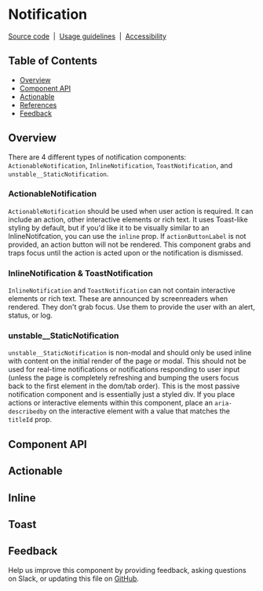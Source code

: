 
# Notification

[Source code](https://github.com/carbon-design-system/carbon/tree/main/packages/react/src/components/Notification)
&nbsp;|&nbsp;
[Usage guidelines](https://www.carbondesignsystem.com/components/notification/usage)
&nbsp;|&nbsp;
[Accessibility](https://www.carbondesignsystem.com/components/notification/accessibility)

## Table of Contents

- [Overview](#overview)
- [Component API](#component-api)
- [Actionable](#actionable)
- [References](#references)
- [Feedback](#feedback)

## Overview

There are 4 different types of notification components:
`ActionableNotification`, `InlineNotification`, `ToastNotification`, and
`unstable__StaticNotification`.

### ActionableNotification

`ActionableNotification` should be used when user action is required. It can
include an action, other interactive elements or rich text. It uses Toast-like
styling by default, but if you'd like it to be visually similar to an
InlineNotifcation, you can use the `inline` prop. If `actionButtonLabel` is not
provided, an action button will not be rendered. This component grabs and traps
focus until the action is acted upon or the notification is dismissed.

### InlineNotification & ToastNotification

`InlineNotification` and `ToastNotification` can not contain interactive
elements or rich text. These are announced by screenreaders when rendered. They
don't grab focus. Use them to provide the user with an alert, status, or log.

### unstable\_\_StaticNotification

`unstable__StaticNotification` is non-modal and should only be used inline with
content on the initial render of the page or modal. This should not be used for
real-time notifications or notifications responding to user input (unless the
page is completely refreshing and bumping the users focus back to the first
element in the dom/tab order). This is the most passive notification component
and is essentially just a styled div. If you place actions or interactive
elements within this component, place an `aria-describedby` on the interactive
element with a value that matches the `titleId` prop.

## Component API

<ArgsTable />

## Actionable

<Canvas>
  <Story id="components-notifications-actionable--playground" />
</Canvas>

## Inline

<Canvas>
  <Story id="components-notifications-inline--playground" />
</Canvas>

## Toast

<Canvas>
  <Story id="components-notifications-toast--playground" />
</Canvas>

## Feedback

Help us improve this component by providing feedback, asking questions on Slack,
or updating this file on
[GitHub](https://github.com/carbon-design-system/carbon/edit/main/packages/react/src/components/Notification/Notification.mdx).
